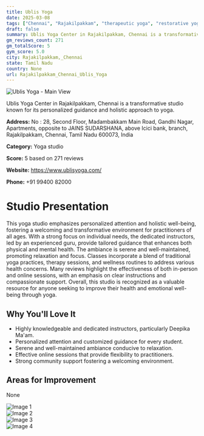 ```yaml
---
title: Ublis Yoga
date: 2025-03-08
tags: ["Chennai", "Rajakilpakkam", "therapeutic yoga", "restorative yoga", "holistic wellness", "personalized attention", "serene atmosphere", "Rajakilpakkam, Chennai"]  
draft: false
summary: Ublis Yoga Center in Rajakilpakkam, Chennai is a transformative studio known for its personalized guidance and holistic approach to yoga.
gm_reviews_count: 271
gm_totalScore: 5
gym_score: 5.0
city: Rajakilpakkam,_Chennai
state: Tamil Nadu
country: None
url: Rajakilpakkam_Chennai_Ublis_Yoga
---
```


<div className="aspect-[16/9] relative my-8">
  <img 
    src="https://lh5.googleusercontent.com/p/AF1QipMm5piiYdw4ymQx7JSSMt82xtYUsV0WvyZMjo4q=w1920-h1080-k-no"
    alt="Ublis Yoga - Main View"
    className="object-cover absolute inset-0 w-full h-full rounded-lg"
  />
</div>

Ublis Yoga Center in Rajakilpakkam, Chennai is a transformative studio known for its personalized guidance and holistic approach to yoga.

**Address:** No : 28, Second Floor, Madambakkam Main Road, Gandhi Nagar, Apartments, opposite to JAINS SUDARSHANA, above Icici bank, branch, Rajakilpakkam, Chennai, Tamil Nadu 600073, India

**Category:** Yoga studio

**Score:** 5 based on 271 reviews

**Website:** https://www.ublisyoga.com/

**Phone:** +91 99400 82000

# Studio Presentation

This yoga studio emphasizes personalized attention and holistic well-being, fostering a welcoming and transformative environment for practitioners of all ages. With a strong focus on individual needs, the dedicated instructors, led by an experienced guru, provide tailored guidance that enhances both physical and mental health. The ambiance is serene and well-maintained, promoting relaxation and focus. Classes incorporate a blend of traditional yoga practices, therapy sessions, and wellness routines to address various health concerns. Many reviews highlight the effectiveness of both in-person and online sessions, with an emphasis on clear instructions and compassionate support. Overall, this studio is recognized as a valuable resource for anyone seeking to improve their health and emotional well-being through yoga.

## Why You'll Love It

- Highly knowledgeable and dedicated instructors, particularly Deepika Ma'am.
- Personalized attention and customized guidance for every student.
- Serene and well-maintained ambiance conducive to relaxation.
- Effective online sessions that provide flexibility to practitioners.
- Strong community support fostering a welcoming environment.

## Areas for Improvement

None

<div className="grid grid-cols-1 xl:grid-cols-2 gap-4 my-8">
<div className="aspect-[4/3] relative"><img src="https://lh3.googleusercontent.com/p/AF1QipOo0Hgn5hFlDLIByuVCae-SQ4mBFmPGDCAq3nvW=w1920-h1080-k-no" alt="Image 1" className="object-cover absolute inset-0 w-full h-full rounded-lg" /></div>
<div className="aspect-[4/3] relative"><img src="https://lh5.googleusercontent.com/p/AF1QipN_tB1jvG48wK7JnglciHJpmkX3_YV3KBbr0KYs=w1920-h1080-k-no" alt="Image 2" className="object-cover absolute inset-0 w-full h-full rounded-lg" /></div>
<div className="aspect-[4/3] relative"><img src="https://lh5.googleusercontent.com/p/AF1QipMSq_KADfLFMoxt6irP3IkDeFsimDChBOO8Zw5A=w1920-h1080-k-no" alt="Image 3" className="object-cover absolute inset-0 w-full h-full rounded-lg" /></div>
<div className="aspect-[4/3] relative"><img src="https://lh5.googleusercontent.com/p/AF1QipOSFnu3pzyGoZbX-93UUaAP5mQpkfug-dBr-Oki=w1920-h1080-k-no" alt="Image 4" className="object-cover absolute inset-0 w-full h-full rounded-lg" /></div>
</div>